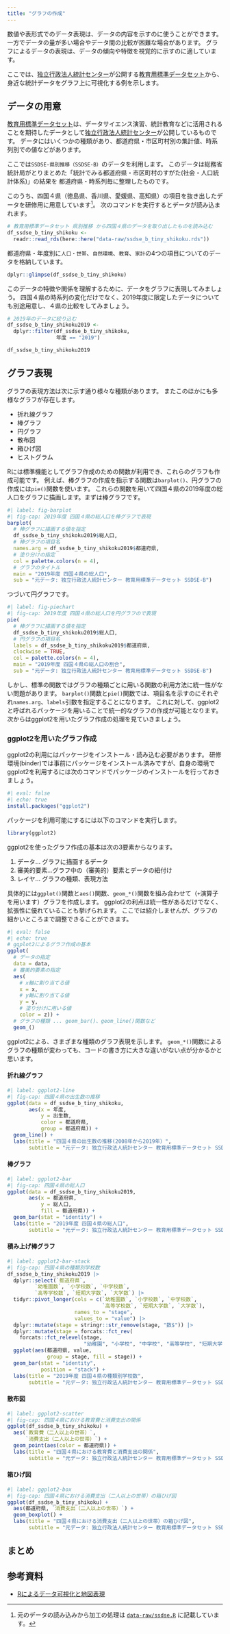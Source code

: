 ```yaml
---
title: "グラフの作成"
---
```


数値や表形式でのデータ表現は、データの内容を示すのに使うことができます。
一方でデータの量が多い場合やデータ間の比較が困難な場合があります。
グラフによるデータの表現は、データの傾向や特徴を視覚的に示すのに適しています。

ここでは、[独立行政法人統計センター](https://www.nstac.go.jp)が公開する[教育用標準データセット](https://www.nstac.go.jp/use/literacy/ssdse/)から、身近な統計データをグラフ上に可視化する例を示します。

<!-- 四国４県の統計データをグラフで表現しましょう。 -->

## データの用意

[教育用標準データセット](https://www.nstac.go.jp/use/literacy/ssdse/)は、データサイエンス演習、統計教育などに活用されることを期待したデータとして[独立行政法人統計センター](https://www.nstac.go.jp)が公開しているものです。
データにはいくつかの種類があり、都道府県・市区町村別の集計値、時系列別での値などがあります。

ここでは`SSDSE-県別推移（SSDSE-B）`のデータを利用します。
このデータは総務省統計局がとりまとめた「統計でみる都道府県・市区町村のすがた(社会・人口統計体系)」の結果を
都道府県・時系列毎に整理したものです。

このうち、四国４県（徳島県、香川県、愛媛県、高知県）の項目を抜き出したデータを研修用に用意しています[^1]。
次のコマンドを実行するとデータが読み込まれます。

[^1]: 元のデータの読み込みから加工の処理は [`data-raw/ssdse.R`](https://github.com/uribo/221208tskm_ed_training/blob/main/data-raw/ssdse.R) に記載しています。

```r
# 教育用標準データセット 県別推移 から四国４県のデータを取り出したものを読み込む
df_ssdse_b_tiny_shikoku <-
  readr::read_rds(here::here("data-raw/ssdse_b_tiny_shikoku.rds"))
```

都道府県・年度別に`人口・世帯`、`自然環境`、`教育`、`家計`の4つの項目についてのデータを格納しています。

```r
dplyr::glimpse(df_ssdse_b_tiny_shikoku)
```

このデータの特徴や関係を理解するために、データをグラフに表現してみましょう。
四国４県の時系列の変化だけでなく、2019年度に限定したデータについても別途用意し、４県の比較をしてみましょう。

```r
# 2019年のデータに絞り込む
df_ssdse_b_tiny_shikoku2019 <- 
  dplyr::filter(df_ssdse_b_tiny_shikoku,
                年度 == "2019")

df_ssdse_b_tiny_shikoku2019
```

## グラフ表現

グラフの表現方法は次に示す通り様々な種類があります。
またこのほかにも多様なグラフが存在します。

- 折れ線グラフ
- 棒グラフ
- 円グラフ
- 散布図
- 箱ひげ図
- ヒストグラム

Rには標準機能としてグラフ作成のための関数が利用でき、これらのグラフも作成可能です。
例えば、棒グラフの作成を指示する関数は`barplot()`、円グラフの作成には`pie()`関数を使います。
これらの関数を用いて四国４県の2019年度の総人口をグラフに描画します。まずは棒グラフです。

```r
#| label: fig-barplot
#| fig-cap: 2019年度 四国４県の総人口を棒グラフで表現
barplot(
  # 棒グラフに描画する値を指定
  df_ssdse_b_tiny_shikoku2019$総人口,
  # 棒グラフの項目名
  names.arg = df_ssdse_b_tiny_shikoku2019$都道府県,
  # 塗り分けの指定
  col = palette.colors(n = 4),
  # グラフのタイトル
  main = "2019年度 四国４県の総人口",
  sub = "元データ: 独立行政法人統計センター 教育用標準データセット SSDSE-B")
```

つづいて円グラフです。

```r
#| label: fig-piechart
#| fig-cap: 2019年度 四国４県の総人口を円グラフので表現
pie(
  # 棒グラフに描画する値を指定
  df_ssdse_b_tiny_shikoku2019$総人口,
  # 円グラフの項目名
  labels = df_ssdse_b_tiny_shikoku2019$都道府県,
  clockwise = TRUE,
  col = palette.colors(n = 4),
  main = "2019年度 四国４県の総人口の割合",
  sub = "元データ: 独立行政法人統計センター 教育用標準データセット SSDSE-B")
```

しかし、標準の関数ではグラフの種類ごとに用いる関数の利用方法に統一性がない問題があります。
`barplot()`関数と`pie()`関数では、項目名を示すのにそれぞれ`names.arg`、`labels`引数を指定することになります。
これに対して、ggplot2と呼ばれるパッケージを用いることで統一的なグラフの作成が可能となります。
次からはggplot2を用いたグラフ作成の処理を見ていきましょう。


### ggplot2を用いたグラフ作成

ggplot2の利用にはパッケージをインストール・読み込む必要があります。
研修環境(binder)では事前にパッケージをインストール済みですが、自身の環境でggplot2を利用するには次のコマンドでパッケージのインストールを行っておきましょう。

```r
#| eval: false
#| echo: true
install.packages("ggplot2")
```

パッケージを利用可能にするには以下のコマンドを実行します。

```r
library(ggplot2)
```

ggplot2を使ったグラフ作成の基本は次の3要素からなります。

1. データ... グラフに描画するデータ
2. 審美的要素...グラフ中の（審美的）要素とデータの紐付け 
3. レイヤ... グラフの種類、表現方法

具体的には`ggplot()`関数と`aes()`関数、`geom_*()`関数を組み合わせて（`+`演算子を用います）グラフを作成します。
ggplot2の利点は統一性があるだけでなく、拡張性に優れていることも挙げられます。
ここでは紹介しませんが、グラフの細かいところまで調整できることができます。

```r
#| eval: false
#| echo: true
# ggplot2によるグラフ作成の基本
ggplot(
  # データの指定
  data = data,
  # 審美的要素の指定
  aes(
    # x軸に割り当てる値
    x = x, 
    # y軸に割り当てる値
    y = y,
    # 塗り分けに用いる値
    color = z)) +
  # グラフの種類 ... geom_bar()、geom_line()関数など
  geom_()
```

ggplot2による、さまざまな種類のグラフ表現を示します。
`geom_*()`関数によるグラフの種類が変わっても、コードの書き方に大きな違いがない点が分かるかと思います。

#### 折れ線グラフ

```r
#| label: ggplot2-line
#| fig-cap: 四国４県の出生数の推移
ggplot(data = df_ssdse_b_tiny_shikoku,
       aes(x = 年度, 
           y = 出生数, 
           color = 都道府県,
           group = 都道府県)) +
  geom_line() +
  labs(title = "四国４県の出生数の推移(2008年から2019年）",
       subtitle = "元データ: 独立行政法人統計センター 教育用標準データセット SSDSE-B")
```


#### 棒グラフ

```r
#| label: ggplot2-bar
#| fig-cap: 四国４県の総人口
ggplot(data = df_ssdse_b_tiny_shikoku2019,
       aes(x = 都道府県, 
           y = 総人口,
           fill = 都道府県)) +
  geom_bar(stat = "identity") +
  labs(title = "2019年度 四国４県の総人口",
       subtitle = "元データ: 独立行政法人統計センター 教育用標準データセット SSDSE-B")
```

#### 積み上げ棒グラフ

```r
#| label: ggplot2-bar-stack
#| fig-cap: 四国４県の種類別学校数
df_ssdse_b_tiny_shikoku2019 |> 
  dplyr::select(`都道府県`, 
         `幼稚園数`, `小学校数`, `中学校数`, 
         `高等学校数`, `短期大学数`, `大学数`) |> 
  tidyr::pivot_longer(cols = c(`幼稚園数`, `小学校数`, `中学校数`, 
                               `高等学校数`, `短期大学数`, `大学数`),
                      names_to = "stage",
                      values_to = "value") |> 
  dplyr::mutate(stage = stringr::str_remove(stage, "数$")) |> 
  dplyr::mutate(stage = forcats::fct_rev(
    forcats::fct_relevel(stage,
                         "幼稚園", "小学校", "中学校", "高等学校", "短期大学", "大学"))) |> 
  ggplot(aes(都道府県, value, 
             group = stage, fill = stage)) +
  geom_bar(stat = "identity", 
           position = "stack") +
  labs(title = "2019年度 四国４県の種類別学校数",
       subtitle = "元データ: 独立行政法人統計センター 教育用標準データセット SSDSE-B")
```

#### 散布図

```r
#| label: ggplot2-scatter
#| fig-cap: 四国４県における教育費と消費支出の関係
ggplot(df_ssdse_b_tiny_shikoku) +
  aes(`教育費（二人以上の世帯）`, 
      `消費支出（二人以上の世帯）`) +
  geom_point(aes(color = 都道府県)) +
  labs(title = "四国４県における教育費と消費支出の関係",
       subtitle = "元データ: 独立行政法人統計センター 教育用標準データセット SSDSE-B")
```


#### 箱ひげ図

```r
#| label: ggplot2-box
#| fig-cap: 四国４県における消費支出（二人以上の世帯）の箱ひげ図
ggplot(df_ssdse_b_tiny_shikoku) +
  aes(都道府県, `消費支出（二人以上の世帯）`) +
  geom_boxplot() +
  labs(title = "四国４県における消費支出（二人以上の世帯）の箱ひげ図",
       subtitle = "元データ: 独立行政法人統計センター 教育用標準データセット SSDSE-B")
```

## まとめ

## 参考資料

- [Rによるデータ可視化と地図表現](https://speakerdeck.com/s_uryu/rniyorudetake-shi-hua-todi-tu-biao-xian)


